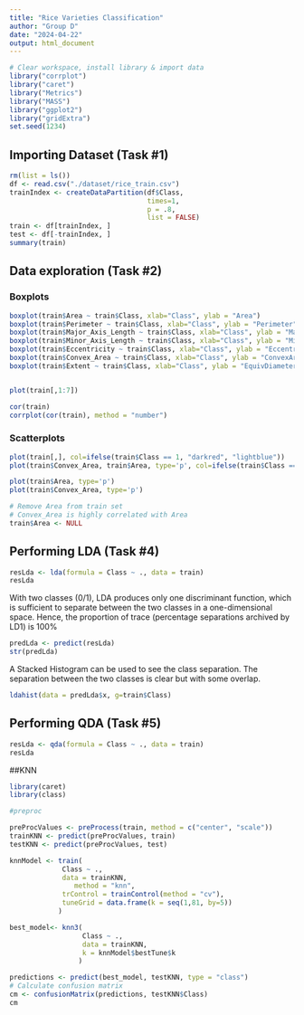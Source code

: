 ```yaml
---
title: "Rice Varieties Classification"
author: "Group D"
date: "2024-04-22"
output: html_document
---
```


```r
# Clear workspace, install library & import data
library("corrplot")
library("caret")
library("Metrics")
library("MASS")
library("ggplot2")
library("gridExtra")
set.seed(1234)
```

## Importing Dataset (Task #1)
```r
rm(list = ls())
df <- read.csv("./dataset/rice_train.csv")
trainIndex <- createDataPartition(df$Class, 
								  times=1, 
								  p = .8, 
								  list = FALSE)
train <- df[trainIndex, ]
test <- df[-trainIndex, ]
summary(train)
```


## Data exploration (Task #2)

### Boxplots
```r
boxplot(train$Area ~ train$Class, xlab="Class", ylab = "Area")
boxplot(train$Perimeter ~ train$Class, xlab="Class", ylab = "Perimeter")
boxplot(train$Major_Axis_Length ~ train$Class, xlab="Class", ylab = "MajorAxisLength")
boxplot(train$Minor_Axis_Length ~ train$Class, xlab="Class", ylab = "MinorAxisLength")
boxplot(train$Eccentricity ~ train$Class, xlab="Class", ylab = "Eccentricity")
boxplot(train$Convex_Area ~ train$Class, xlab="Class", ylab = "ConvexArea")
boxplot(train$Extent ~ train$Class, xlab="Class", ylab = "EquivDiameter")


plot(train[,1:7])

cor(train)
corrplot(cor(train), method = "number")
```

### Scatterplots
```r
plot(train[,], col=ifelse(train$Class == 1, "darkred", "lightblue"))
plot(train$Convex_Area, train$Area, type='p', col=ifelse(train$Class == 1, "darkred", "lightblue"), xlab = "ConvexArea", ylab = "Area")
```

```r
plot(train$Area, type='p')
plot(train$Convex_Area, type='p')
```

```r
# Remove Area from train set
# Convex_Area is highly correlated with Area
train$Area <- NULL
```


## Performing LDA (Task #4)
```r
resLda <- lda(formula = Class ~ ., data = train)
resLda
```
With two classes (0/1), LDA produces only one discriminant function, which is sufficient to separate between the two classes in a one-dimensional space. Hence, the proportion of trace (percentage separations archived by LD1) is 100%
```r
predLda <- predict(resLda)
str(predLda)
```
A Stacked Histogram can be used to see the class separation. The separation between the two classes is clear but with some overlap.
```r
ldahist(data = predLda$x, g=train$Class)
```

## Performing QDA (Task #5)
```r
resLda <- qda(formula = Class ~ ., data = train)
resLda
```


##KNN
```r
library(caret)
library(class)

#preproc

preProcValues <- preProcess(train, method = c("center", "scale"))
trainKNN <- predict(preProcValues, train)
testKNN <- predict(preProcValues, test)

knnModel <- train(
		     Class ~ ., 
		     data = trainKNN, 
	            method = "knn", 
		     trControl = trainControl(method = "cv"), 
		     tuneGrid = data.frame(k = seq(1,81, by=5))
		    )

best_model<- knn3(
                  Class ~ .,
                  data = trainKNN,
                  k = knnModel$bestTune$k
                 )

predictions <- predict(best_model, testKNN, type = "class")
# Calculate confusion matrix
cm <- confusionMatrix(predictions, testKNN$Class)
cm


```
